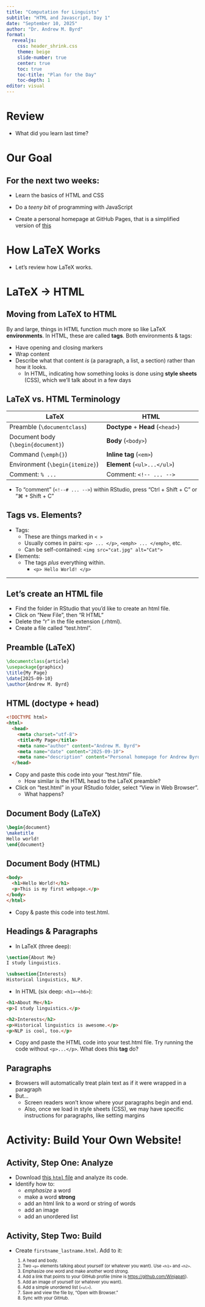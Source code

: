 ```yaml
---
title: "Computation for Linguists"
subtitle: "HTML and Javascript, Day 1"
date: "September 10, 2025"
author: "Dr. Andrew M. Byrd"
format:
  revealjs:
    css: header_shrink.css
    theme: beige
    slide-number: true
    center: true
    toc: true
    toc-title: "Plan for the Day"
    toc-depth: 1
editor: visual
---
```


# Review

-   What did you learn last time?

# Our Goal

## For the next two weeks:

-   Learn the basics of HTML and CSS

-   Do a *teeny bit* of programming with JavaScript

-   Create a personal homepage at GitHub Pages, that is a simplified version of [this](https://winjapati.github.io/ "link to Dr. Byrd's webpage")

# How LaTeX Works

-   Let's review how LaTeX works.

# LaTeX → HTML

## Moving from LaTeX to HTML

By and large, things in HTML function much more so like LaTeX **environments**. In HTML, these are called **tags**. Both environments & tags:

-   Have opening and closing markers
-   Wrap content
-   Describe what that content *is* (a paragraph, a list, a section) rather than how it looks.
    -   In HTML, indicating how something looks is done using **style sheets** (CSS), which we'll talk about in a few days

<!-- ## Moving from LaTeX to HTML -->

<!-- -   LaTeX: `\documentclass` / preamble -->

<!--     -   HTML: `<!DOCTYPE html>` + `<head>` -->

<!-- -   LaTeX:`\begin{document}...\end{document}` -->

<!--     -   HTML: `<body>...</body>` -->

<!-- -   LaTeX: **commands** like `\textbf{}` -->

<!--     -   HTML: **Tags** like `<strong>` -->

<!-- -   LaTeX: **environments** like `\itemize` -->

<!--     -   HTML: **container tags** like `<ul>` -->

## LaTeX vs. HTML Terminology

```{=html}
<style>
  .smaller { font-size: 80%; }
</style>
```

::: smaller
| **LaTeX**                          | **HTML**                          |
|------------------------------------|-----------------------------------|
| Preamble (`\documentclass`)        | **Doctype** + **Head** (`<head>`) |
| Document body (`\begin{document}`) | **Body** (`<body>`)               |
| Command (`\emph{}`)                | **Inline tag** (`<em>`)           |
| Environment (`\begin{itemize}`)    | **Element** (`<ul>...</ul>`)      |
| Comment: `% ...`                   | Comment: `<!-- ... -->`           |
:::

-   To "comment" (`<!--# ... -->`) within RStudio, press "Ctrl + Shift + C" or "⌘ + Shift + C"

## Tags vs. Elements?

-   Tags:
    -   These are things marked in `< >`
    -   Usually comes in pairs: `<p> ... </p>`, `<emph> ... </emph>`, etc.
    -   Can be self-contained: `<img src="cat.jpg" alt="Cat">`
-   Elements:
    -   The tags *plus* everything within.
        -   `<p> Hello World! </p>`

<!-- ------------------------------------------------------------------------ -->

<!-- ## The Big Picture -->

<!-- -   **Preamble** (`\documentclass`, packages, title info)\ -->

<!--     ↔ **`<!DOCTYPE html>`, `<head>`** -->

<!-- -   **Document body** (`\begin{document}...\end{document}`)\ -->

<!--     ↔ **`<body>...</body>`** -->

<!-- -   **Environments** (`\begin{itemize}`, `\begin{figure}`)\ -->

<!--     ↔ **block containers** (`<ul>`, `<figure>`, `<section>`) -->

<!-- -   **Commands** (`\textbf{}`, `\emph{}`)\ -->

<!--     ↔ **inline tags** (`<strong>`, `<em>`) -->

------------------------------------------------------------------------

## Let's create an HTML file

-   Find the folder in RStudio that you'd like to create an html file.
-   Click on "New File", then "R HTML"
-   Delete the "r" in the file extension (.rhtml).
-   Create a file called "test.html".

## Preamble (LaTeX)

``` latex
\documentclass{article}
\usepackage{graphicx}
\title{My Page}
\date{2025-09-10}
\author{Andrew M. Byrd}
```

## HTML (doctype + head)

```html
<!DOCTYPE html>
<html>
  <head>
    <meta charset="utf-8">
    <title>My Page</title>
    <meta name="author" content="Andrew M. Byrd">
    <meta name="date" content="2025-09-10">
    <meta name="description" content="Personal homepage for Andrew Byrd">
  </head>
```

-   Copy and paste this code into your "test.html" file.
    -   How similar is the HTML head to the LaTeX preamble?
-   Click on "test.html" in your RStudio folder, select "View in Web Browser".
    -   What happens?

## Document Body (LaTeX)

``` latex
\begin{document}
\maketitle
Hello world!
\end{document}
```

## Document Body (HTML)

```html
<body>
  <h1>Hello World!</h1>
  <p>This is my first webpage.</p>
</body>
</html>
```

-   Copy & paste this code into test.html.

## Headings & Paragraphs

-   In LaTeX (three deep):

``` latex
\section{About Me}
I study linguistics.

\subsection{Interests}
Historical linguistics, NLP.
```

-   In HTML (six deep: `<h1>`-`<h6>`):

``` html
<h1>About Me</h1>
<p>I study linguistics.</p>

<h2>Interests</h2>
<p>Historical linguistics is awesome.</p>
<p>NLP is cool, too.</p>
```

-   Copy and paste the HTML code into your test.html file. Try running the code without `<p>...</p>`. What does this **tag** do?

## Paragraphs

-   Browsers will automatically treat plain text as if it were wrapped in a paragraph
-   But...
    -   Screen readers won't know where your paragraphs begin and end.
    -   Also, once we load in style sheets (CSS), we may have specific instructions for paragraphs, like setting margins

<!-- ## Inline Emphasis (Commands ↔ Inline Tags) -->

<!-- ``` latex -->

<!-- \textbf{Important} and \emph{interesting}. -->

<!-- ``` -->

<!-- ``` html -->

<!-- <p><strong>Important</strong> and <em>interesting</em>.</p> -->

<!-- ``` -->

<!-- ``` latex -->

<!-- \textbf{Important} and \emph{interesting}. -->

<!-- ``` -->

<!-- ``` html -->

<!-- <p><strong>Important</strong> and <em>interesting</em>.</p> -->

<!-- ``` -->

<!-- ::: :::: -->

<!-- ::: -->

# Activity: Build Your Own Website!

## Activity, Step One: Analyze

-   Download <a href="7_mock_site.html" download>this `html` file</a> and analyze its code.
-   Identify how to:
    -   <em> emphasize </em> a word
    -   make a word <strong> strong </strong>
    -   add an html link to a word or string of words
    -   add an image
    -   add an unordered list

## Activity, Step Two: Build

-   Create `firstname_lastname.html`. Add to it: <span style="font-size:80%;">
    1.  A head and body.
    2.  Two `<p>` elements talking about yourself (or whatever you want). Use `<h1>` and `<h2>`.
    3.  Emphasize one word and make another word strong.
    4.  Add a link that points to your GitHub profile (mine is <https://github.com/Winjapati>).
    5.  Add an image of yourself (or whatever you want).
    6.  Add a simple unordered list (`<ul>`).
    7.  Save and view the file by, "Open with Browser."
    8.  Sync with your GitHub. </span>
